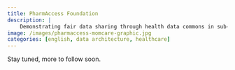 ```yaml
---
title: PharmAccess Foundation
description: |
    Demonstrating fair data sharing through health data commons in sub-Saharan Africa as a catalyst for realising universal health care.
image: /images/pharmaccess-momcare-graphic.jpg
categories: [english, data architecture, healthcare]
---
```


Stay tuned, more to follow soon.